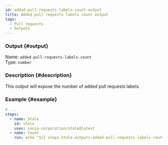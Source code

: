 ```yaml
---
id: added-pull-requests-labels-count-output
title: Added pull requests labels count output
tags:
  - Pull requests
  - Outputs
---
```


### Output {#output}

Name: `added-pull-requests-labels-count`  
Type: `number`

### Description {#description}

This output will expose the number of added pull requests labels.

### Example {#example}

```yml {6}
# ...
steps:
  - name: Stale
    id: stale
    uses: sonia-corporation/stale@latest
  - name: Count
    run: echo "${{ steps.Stale.outputs.added-pull-requests-labels-count }}"
```

